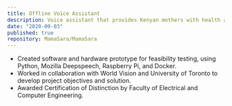 ```yaml
---
title: Offline Voice Assistant
description: Voice assistant that provides Kenyan mothers with health and nutritional information for their children. 
date: "2020-09-03"
published: true
repository: MamaSara/MamaSara
---
```


- Created software and hardware prototype for feasibility testing, using Python, Mozilla Deepspeech, Raspberry Pi, and Docker.
- Worked in collaboration with World Vision and University of Toronto to develop project objectives and solution.
- Awarded Certification of Distinction by Faculty of Electrical and Computer Engineering. 